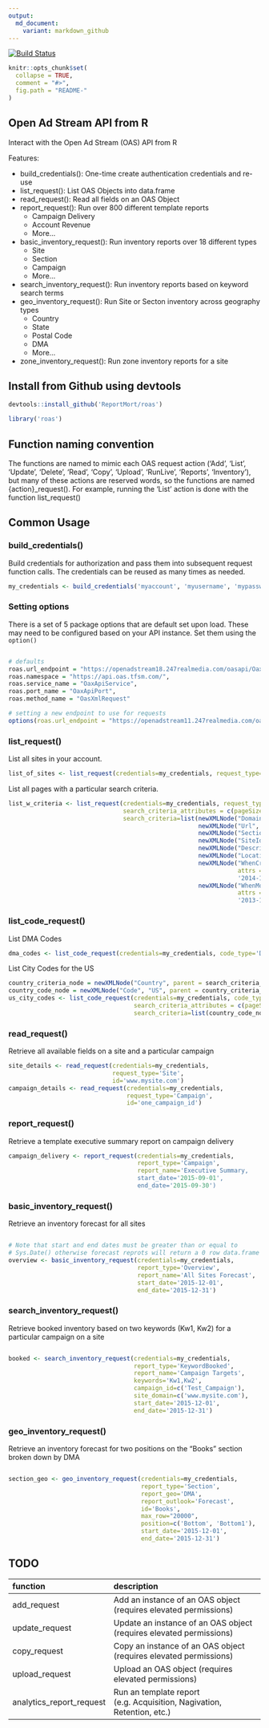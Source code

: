 ```yaml
---
output:
  md_document:
    variant: markdown_github
---
```


<!-- README.md is generated from README.Rmd. Please edit that file -->

[![Build Status](https://travis-ci.org/ReportMort/roas.svg?branch=master)](https://travis-ci.org/ReportMort/roas) 

```r
knitr::opts_chunk$set(
  collapse = TRUE,
  comment = "#>",
  fig.path = "README-"
)
```

Open Ad Stream API from R
-------------------

Interact with the Open Ad Stream (OAS) API from R

Features:

-   build_credentials(): One-time create authentication credentials and re-use
-   list_request(): List OAS Objects into data.frame
-   read_request(): Read all fields on an OAS Object
-   report_request(): Run over 800 different template reports
      -  Campaign Delivery
      -  Account Revenue
      -  More...
-   basic_inventory_request(): Run inventory reports over 18 different types 
      -  Site
      -  Section
      -  Campaign
      -  More...
-   search_inventory_request(): Run inventory reports based on keyword search terms
-   geo_inventory_request(): Run Site or Secton inventory across geography types 
      - Country
      - State
      - Postal Code
      - DMA
      - More...
-   zone_inventory_request(): Run zone inventory reports for a site

## Install from Github using devtools

``` r
devtools::install_github('ReportMort/roas')
```

``` r
library('roas')
```

## Function naming convention

The functions are named to mimic each OAS request action ('Add', 'List', 'Update', 
'Delete', 'Read', 'Copy', 'Upload', 'RunLive', 'Reports', 'Inventory'), but 
many of these actions are reserved words, so the functions are named {action}_request(). 
For example, running the 'List' action is done with the function list_request()

## Common Usage

### build_credentials()

Build credentials for authorization and pass them into subsequent request function calls. The credentials 
can be reused as many times as needed.

``` r
my_credentials <- build_credentials('myaccount', 'myusername', 'mypassword')
```

### Setting options

There is a set of 5 package options that are default set upon load. These may need to be configured
based on your API instance. Set them using the `option()`

``` r

# defaults
roas.url_endpoint = "https://openadstream18.247realmedia.com/oasapi/OaxApi",
roas.namespace = "https://api.oas.tfsm.com/",
roas.service_name = "OaxApiService",
roas.port_name = "OaxApiPort",
roas.method_name = "OasXmlRequest"

# setting a new endpoint to use for requests
options(roas.url_endpoint = "https://openadstream11.247realmedia.com/oasapi/OaxApi")

```

### list_request()

List all sites in your account.

``` r
list_of_sites <- list_request(credentials=my_credentials, request_type='Site')
```

List all pages with a particular search criteria.

``` r
list_w_criteria <- list_request(credentials=my_credentials, request_type='Page', 
                                search_criteria_attributes = c(pageSize=100), 
                                search_criteria=list(newXMLNode("Domain", "mySite"), 
                                                     newXMLNode("Url", "001"), 
                                                     newXMLNode("SectionId", "Ar%ves"), 
                                                     newXMLNode("SiteId", "ApiSite"), 
                                                     newXMLNode("Description", "My Page"), 
                                                     newXMLNode("LocationKey", "7"), 
                                                     newXMLNode("WhenCreated", 
                                                                attrs = c(condition = "GT"), 
                                                                '2014-12-31'), 
                                                     newXMLNode("WhenModified", 
                                                                attrs = c(condition = "GT"), 
                                                                '2013-12-31')))
```


### list_code_request()

List DMA Codes

```r
dma_codes <- list_code_request(credentials=my_credentials, code_type='DMA')
```

List City Codes for the US

```r
country_criteria_node = newXMLNode("Country", parent = search_criteria_node)
country_code_node = newXMLNode("Code", "US", parent = country_criteria_node)
us_city_codes <- list_code_request(credentials=my_credentials, code_type='City', 
                                   search_criteria_attributes = c(pageSize="20000"), 
                                   search_criteria=list(country_code_node))
```

### read_request()

Retrieve all available fields on a site and a particular campaign

``` r
site_details <- read_request(credentials=my_credentials, 
                             request_type='Site', 
                             id='www.mysite.com')
campaign_details <- read_request(credentials=my_credentials, 
                                 request_type='Campaign', 
                                 id='one_campaign_id')
```

### report_request()

Retrieve a template executive summary report on campaign delivery

``` r
campaign_delivery <- report_request(credentials=my_credentials, 
                                    report_type='Campaign',
                                    report_name='Executive Summary,
                                    start_date='2015-09-01', 
                                    end_date='2015-09-30')
```

### basic_inventory_request()

Retrieve an inventory forecast for all sites

``` r

# Note that start and end dates must be greater than or equal to 
# Sys.Date() otherwise forecast reprots will return a 0 row data.frame
overview <- basic_inventory_request(credentials=my_credentials, 
                                    report_type='Overview', 
                                    report_name='All Sites Forecast',
                                    start_date='2015-12-01', 
                                    end_date='2015-12-31')
```


### search_inventory_request()

Retrieve booked inventory based on two keywords (Kw1, Kw2) 
for a particular campaign on a site

``` r

booked <- search_inventory_request(credentials=my_credentials, 
                                   report_type='KeywordBooked', 
                                   report_name='Campaign Targets',
                                   keywords='Kw1,Kw2',
                                   campaign_id=c('Test_Campaign'),
                                   site_domain=c('www.mysite.com'),
                                   start_date='2015-12-01', 
                                   end_date='2015-12-31')
```

### geo_inventory_request()

Retrieve an inventory forecast for two positions on the 
"Books" section broken down by DMA

``` r

section_geo <- geo_inventory_request(credentials=my_credentials, 
                                     report_type='Section', 
                                     report_geo='DMA',
                                     report_outlook='Forecast',
                                     id='Books',
                                     max_row="20000",
                                     position=c('Bottom', 'Bottom1'),
                                     start_date='2015-12-01', 
                                     end_date='2015-12-31')
```

## TODO

| function                    | description                                                             |
|:----------------------------|:------------------------------------------------------------------------|
| add\_request                | Add an instance of an OAS object (requires elevated permissions)        |
| update\_request             | Update an instance of an OAS object (requires elevated permissions)     |
| copy\_request               | Copy an instance of an OAS object (requires elevated permissions)       |
| upload\_request             | Upload an OAS object (requires elevated permissions)                    |
| analytics\_report\_request  | Run an template report (e.g. Acquisition, Nagivation, Retention, etc.)  |
